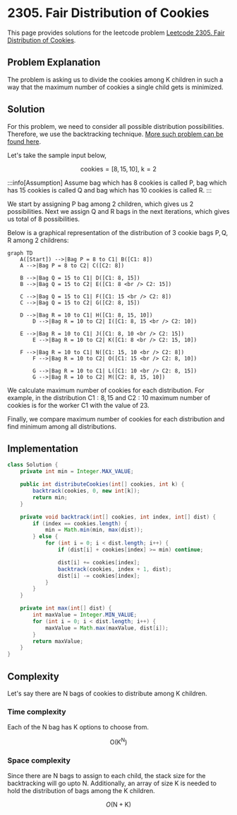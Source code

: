 
# 2305. Fair Distribution of Cookies

This page provides solutions for the leetcode problem [Leetcode 2305. Fair Distribution of Cookies](https://leetcode.com/problems/fair-distribution-of-cookies/description/).

## Problem Explanation 

The problem is asking us to divide the cookies among $\text{K}$ children in such a way that the maximum number of cookies a single child gets is minimized.

## Solution

For this problem, we need to consider all possible distribution possibilities. Therefore, we use the backtracking technique. [More such problem can be found here](/backtracking/partition-array-into-k-subarrays).


Let's take the sample input below,

$$
\text{cookies} = [8,15,10], \ \text{k} = 2
$$

:::info[Assumption]
Assume bag which has $8$ cookies is called $\text{P}$, bag which has $15$ cookies is called $\text{Q}$ and bag which has $10$ cookies is called $\text{R}$.
:::

We start by assigning $\text{P}$ bag among $2$ children, which gives us $2$ possibilities. Next we assign $\text{Q}$ and $\text{R}$ bags in the next iterations, which gives us total of $8$ possibilities.

Below is a graphical representation of the distribution of $3$ cookie bags $\text{P}, \text{Q}, \text{R}$ among $2$ childrens: 

<div style={{textAlign:"center"}}>

```mermaid
graph TD
    A([Start]) -->|Bag P = 8 to C1| B([C1: 8])
    A -->|Bag P = 8 to C2| C([C2: 8])
	
    B -->|Bag Q = 15 to C1| D([C1: 8, 15])
    B -->|Bag Q = 15 to C2| E([C1: 8 <br /> C2: 15])

    C -->|Bag Q = 15 to C1| F([C1: 15 <br /> C2: 8])
    C -->|Bag Q = 15 to C2| G([C2: 8, 15])

    D -->|Bag R = 10 to C1| H([C1: 8, 15, 10])
		D -->|Bag R = 10 to C2| I([C1: 8, 15 <br /> C2: 10])

    E -->|Bag R = 10 to C1| J([C1: 8, 10 <br /> C2: 15])
		E -->|Bag R = 10 to C2| K([C1: 8 <br /> C2: 15, 10])

    F -->|Bag R = 10 to C1| N([C1: 15, 10 <br /> C2: 8])
		F -->|Bag R = 10 to C2| O([C1: 15 <br /> C2: 8, 10])

		G -->|Bag R = 10 to C1| L([C1: 10 <br /> C2: 8, 15])
		G -->|Bag R = 10 to C2| M([C2: 8, 15, 10])
``` 
</div>

We calculate maximum number of cookies for each distribution. For example, in the distribution $\text{C1}: 8, 15$ and $\text{C2}:10$ maximum number of cookies is for the worker $\text{C1}$ with the value of $23$. 

Finally, we compare maximum number of cookies for each distribution and find minimum among all distributions.


## Implementation
<Tabs>
  <TabItem value="Java" label="Java" default>

```java
class Solution {
    private int min = Integer.MAX_VALUE;

    public int distributeCookies(int[] cookies, int k) {
        backtrack(cookies, 0, new int[k]);
        return min;
    }

    private void backtrack(int[] cookies, int index, int[] dist) {
        if (index == cookies.length) {
            min = Math.min(min, max(dist));
        } else {
            for (int i = 0; i < dist.length; i++) {
                if (dist[i] + cookies[index] >= min) continue;

                dist[i] += cookies[index]; 
                backtrack(cookies, index + 1, dist);
                dist[i] -= cookies[index];
            }
        }
    }

    private int max(int[] dist) {
        int maxValue = Integer.MIN_VALUE;
        for (int i = 0; i < dist.length; i++) {
            maxValue = Math.max(maxValue, dist[i]);
        }
        return maxValue;
    }
}
```
</TabItem>
</Tabs>


## Complexity

Let's say there are $\text{N}$ bags of cookies to distribute among $\text{K}$ children.

### Time complexity 

Each of the $\text{N}$ bag has $\text{K}$ options to choose from.

$$
\text{O}(\text{K} ^ \text{N})
$$



### Space complexity

Since there are $\text{N}$ bags to assign to each child, the stack size for the backtracking will go upto $\text{N}$. Additionally, an array of size $\text{K}$ is needed to hold the distribution of bags among the $\text{K}$ children.

$$
O(\text{N} + \text{K})
$$


